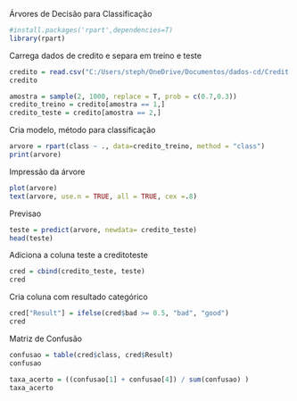 Árvores de Decisão para Classificação

```r
#install.packages('rpart',dependencies=T)
library(rpart)
```

Carrega dados de credito e separa em treino e teste
```r
credito = read.csv("C:/Users/steph/OneDrive/Documentos/dados-cd/Credit.csv")
credito

amostra = sample(2, 1000, replace = T, prob = c(0.7,0.3))
credito_treino = credito[amostra == 1,]
credito_teste = credito[amostra == 2,]
```

Cria modelo, método para classificação
```r
arvore = rpart(class ~ ., data=credito_treino, method = "class")
print(arvore)
```

Impressão da árvore
```r
plot(arvore)
text(arvore, use.n = TRUE, all = TRUE, cex =.8)
```

Previsao
```r
teste = predict(arvore, newdata= credito_teste)
head(teste)
```

Adiciona a coluna teste a creditoteste
```r
cred = cbind(credito_teste, teste)
cred
```
Cria coluna com resultado categórico
```r
cred["Result"] = ifelse(cred$bad >= 0.5, "bad", "good")
cred
```
Matriz de Confusão
```r
confusao = table(cred$class, cred$Result)
confusao

taxa_acerto = ((confusao[1] + confusao[4]) / sum(confusao) )
taxa_acerto
```


